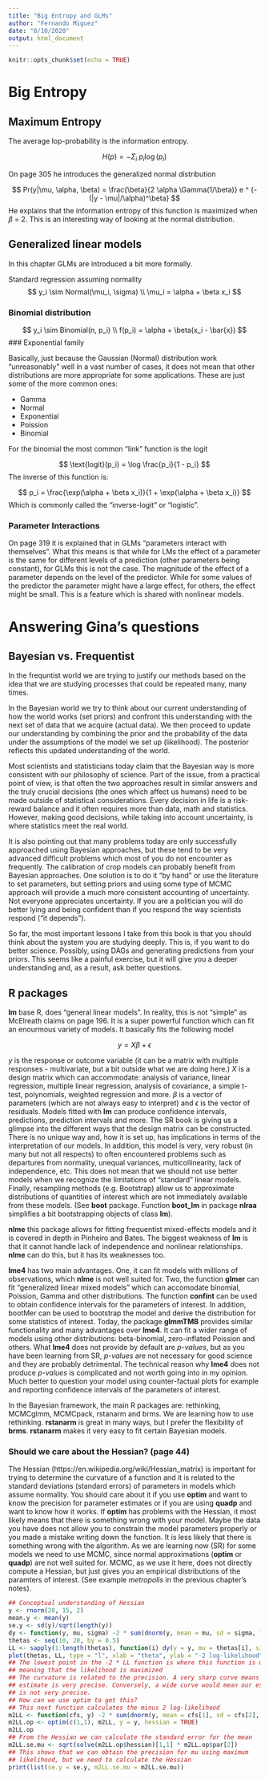 ```yaml
---
title: "Big Entropy and GLMs"
author: "Fernando Miguez"
date: "8/10/2020"
output: html_document
---
```


```r
knitr::opts_chunk$set(echo = TRUE)
```

# Big Entropy

## Maximum Entropy

The average lop-probability is the information entropy.

$$
H(p) = -\Sigma_i \; p_i \log(p_i)
$$

On page 305 he introduces the generalized normal distribution

$$
Pr(y|\mu, \alpha, \beta) = \frac{\beta}{2 \alpha \Gamma(1/\beta)} e ^ {-(|y - \mu|/\alpha)^\beta}
$$
He explains that the information entropy of this function is maximized when $\beta$ = 2. This is an interesting way of looking at the normal distribution. 

## Generalized linear models

In this chapter GLMs are introduced a bit more formally.

Standard regression assuming normality
$$
y_i \sim Normal(\mu_i, \sigma) \\
\mu_i = \alpha + \beta x_i
$$

### Binomial distribution

$$
y_i \sim Binomial(n, p_i) \\
f(p_i) = \alpha + \beta(x_i - \bar{x})
$$
### Exponential family

Basically, just because the Gaussian (Normal) distribution work "unreasonably" well in a vast number of cases, it does not mean that other distributions are more appropriate for some applications. These are just some of the more common ones:

* Gamma
* Normal
* Exponential
* Poission
* Binomial

For the binomial the most common "link" function is the logit

$$
\text{logit}(p_i) = \log \frac{p_i}{1 - p_i}
$$
The inverse of this function is:

$$
p_i = \frac{\exp(\alpha + \beta x_i)}{1 + \exp(\alpha + \beta x_i)}
$$
Which is commonly called the "inverse-logit" or "logistic".

### Parameter Interactions

On page 319 it is explained that in GLMs "parameters interact with themselves". What this means is that while for LMs the effect of a parameter is the same for different levels of a prediction (other parameters being constant), for GLMs this is not the case. The magnitude of the effect of a parameter depends on the level of the predictor. While for some values of the predictor the parameter might have a large effect, for others, the effect might be small. This is a feature which is shared with nonlinear models.

# Answering Gina's questions

## Bayesian vs. Frequentist

In the frequntist world we are trying to justify our methods based on the idea that we are studying processes that could be repeated many, many times.

In the Bayesian world we try to think about our current understanding of how the world works (set priors) and confront this understanding with the next set of data that we acquire (actual data). We then proceed to update our understanding by combining the prior and the probability of the data under the assumptions of the model we set up (likelihood). The posterior reflects this updated understanding of the world. 

Most scientists and statisticians today claim that the Bayesian way is more consistent with our philosophy of science. Part of the issue, from a practical point of view, is that often the two approaches result in similar answers and the truly crucial decisions (the ones which affect us humans) need to be made outside of statistical considerations. Every decision in life is a risk-reward balance and it often requires more than data, math and statistics. However, making good decisions, while taking into account uncertainty, is where statistics meet the real world. 

It is also pointing out that many problems today are only successfully approached using Bayesian approaches, but these tend to be very advanced difficult problems which most of you do not encounter as frequently. The calibration of crop models can probably benefit from Bayesian approaches. One solution is to do it "by hand" or use the literature to set parameters, but setting priors and using some type of MCMC approach will provide a much more consistent accounting of uncertainty. Not everyone appreciates uncertainty. If you are a politician you will do better lying and being confident than if you respond the way scientists respond ("it depends").

So far, the most important lessons I take from this book is that you should think about the system you are studying deeply. This is, if you want to do better science. Possibly, using DAGs and generating predictions from your priors. This seems like a painful exercise, but it will give you a deeper understanding and, as a result, ask better questions.

## R packages

**lm** base R, does "general linear models". In reality, this is not "simple" as McElreath claims on page 196. It is a super powerful function which can fit an enourmous variety of models. It basically fits the following model

$$
y = X\beta + \epsilon
$$

$y$ is the response or outcome variable (it can be a matrix with multiple responses - multivariate, but a bit outside what we are doing here.) $X$ is a design matrix which can accommodate: analysis of variance, linear regression, multiple linear regression, analysis of covariance, a simple t-test, polynomials, weighted regression and more. $\beta$ is a vector of parameters (which are not always easy to interpret) and $\epsilon$ is the vector of residuals. Models fitted with **lm** can produce confidence intervals, predictions, prediction intervals and more. The SR book is giving us a glimpse into the different ways that the design matrix can be constructed. There is no unique way and, how it is set up, has implications in terms of the interpretation of our models. In addition, this model is very, very robust (in many but not all respects) to often encountered problems such as departures from normality, unequal variances, multicollinearity, lack of independence, etc. This does not mean that we should not use better models when we recognize the limitations of "standard" linear models. Finally, resampling methods (e.g. Bootstrap) allow us to approximate distributions of quantities of interest which are not immediately available from these models. (See **boot** package. Function **boot_lm** in package **nlraa** simplifies a bit bootstrapping objects of class **lm**). 

**nlme** this package allows for fitting frequentist mixed-effects models and it is covered in depth in Pinheiro and Bates. The biggest weakness of **lm** is that it cannot handle lack of independence and nonlinear relationships. **nlme** can do this, but it has its weaknesses too.

**lme4** has two main advantages. One, it can fit models with millions of observations, which **nlme** is not well suited for. Two, the function **glmer** can fit "generalized linear mixed models" which can accomodate binomial, Poission, Gamma and other distributions. The function **confint** can be used to obtain confidence intervals for the parameters of interest. In addition, bootMer can be used to bootstrap the model and derive the distribution for some statistics of interest. Today, the package **glmmTMB** provides similar functionality and many advantages over **lme4**. It can fit a wider range of models using other distributions: beta-binomial, zero-inflated Poission and others. What **lme4** does not provide by default are *p-values*, but as you have been learning from SR, *p-values* are not necessary for good science and they are probably detrimental. The technical reason why **lme4** does not produce *p-values* is complicated and not worth going into in my opinion. Much better to question your model using counter-factual plots for example and reporting confidence intervals of the parameters of interest.

In the Bayesian framework, the main R packages are: rethinking, MCMCglmm, MCMCpack, rstanarm and brms. We are learning how to use rethinking. **rstanarm** is great in many ways, but I prefer the flexibility of **brms**. **rstanarm** makes it very easy to fit certain Bayesian models. 

### Should we care about the Hessian? (page 44)

The Hessian (https://en.wikipedia.org/wiki/Hessian_matrix) is important for trying to determine the curvature of a function and it is related to the standard deviations (standard errors) of parameters in models which assume normality. You should care about it if you use **optim** and want to know the precision for parameter estimates or if you are using **quadp** and want to know how it works. If **optim** has problems with the Hessian, it most likely means that there is something wrong with your model. Maybe the data you have does not allow you to constrain the model parameters properly or you made a mistake writing down the function. It is less likely that there is something wrong with the algorithm. As we are learning now (SR) for some models we need to use MCMC, since normal approximations (**optim** or **quadp**) are not well suited for. MCMC, as we use it here, does not directly compute a Hessian, but just gives you an empirical distributions of the paramters of interest. (See example *metropolis* in the previous chapter's notes).

```r
## Conceptual understanding of Hessian
y <- rnorm(20, 15, 2)
mean.y <- mean(y)
se.y <- sd(y)/sqrt(length(y))
dy <- function(y, mu, sigma) -2 * sum(dnorm(y, mean = mu, sd = sigma, log = TRUE))
thetas <- seq(10, 20, by = 0.5)
LL <- sapply(1:length(thetas), function(i) dy(y = y, mu = thetas[i], sigma = sd(y)))
plot(thetas, LL, type = "l", xlab = "theta", ylab = "-2 log-likelihood")
## The lowest point in the -2 * LL function is where this function is minimized
## meaning that the likelihood is maximized
## The curvature is related to the precision. A very sharp curve means our 
## estimate is very precise. Conversely, a wide curve would mean our estimate
## is not very precise.
## How can we use optim to get this?
## This next function calculates the minus 2 log-likelihood
m2LL <- function(cfs, y) -2 * sum(dnorm(y, mean = cfs[1], sd = cfs[2], log = TRUE))
m2LL.op <- optim(c(1,1), m2LL, y = y, hessian = TRUE)
m2LL.op
## From the Hessian we can calculate the standard error for the mean
m2LL.se.mu <- sqrt(solve(m2LL.op$hessian)[1,1] * m2LL.op$par[2])
## This shows that we can obtain the precision for mu using maximum
## likelihood, but we need to calculate the Hessian
print(list(se.y = se.y, m2LL.se.mu = m2LL.se.mu))
```